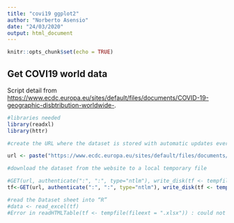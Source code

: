 ```yaml
---
title: "covi19 ggplot2"
author: "Norberto Asensio"
date: "24/03/2020"
output: html_document
---
```


```r
knitr::opts_chunk$set(echo = TRUE)
```

## Get COVI19 world data

Script detail from <https://www.ecdc.europa.eu/sites/default/files/documents/COVID-19-geographic-disbtribution-worldwide->.

```r
#libraries needed
library(readxl)
library(httr)

#create the URL where the dataset is stored with automatic updates every day

url <- paste("https://www.ecdc.europa.eu/sites/default/files/documents/COVID-19-geographic-disbtribution-worldwide-",format(Sys.time(), "%Y-%m-%d"), ".xlsx", sep = "")

#download the dataset from the website to a local temporary file

#GET(url, authenticate(":", ":", type="ntlm"), write_disk(tf <- tempfile(fileext = ".xlsx")))
tf<-GET(url, authenticate(":", ":", type="ntlm"), write_disk(tf <- tempfile(fileext = ".xlsx")))

#read the Dataset sheet into “R”
#data <- read_excel(tf)
#Error in readHTMLTable(tf <- tempfile(fileext = ".xlsx")) : could not find function #"readHTMLTable"
```

